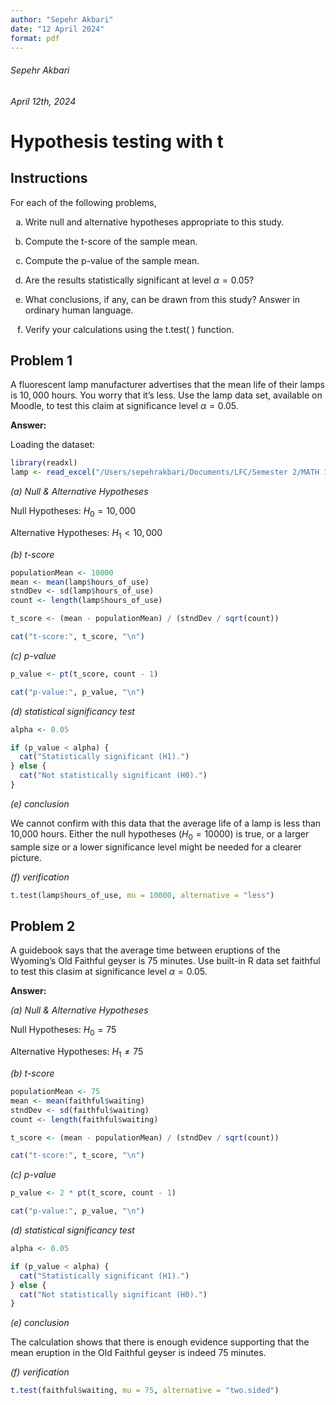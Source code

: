 ```yaml
---
author: "Sepehr Akbari"
date: "12 April 2024"
format: pdf
---
```


###### Sepehr Akbari

###### April 12th, 2024

# Hypothesis testing with t

## Instructions

For each of the following problems,

(a) Write null and alternative hypotheses appropriate to this study.

(b) Compute the t-score of the sample mean.

(c) Compute the p-value of the sample mean.

(d) Are the results statistically significant at level $α = 0.05$?

(e) What conclusions, if any, can be drawn from this study? Answer in ordinary human language.

(f) Verify your calculations using the t.test( ) function.

## Problem 1

A fluorescent lamp manufacturer advertises that the mean life of their lamps is $10,000$ hours. You worry that it’s less. Use the lamp data set, available on Moodle, to test this claim at significance level $α = 0.05$.

**Answer:**

Loading the dataset:

```r
library(readxl)
lamp <- read_excel("/Users/sepehrakbari/Documents/LFC/Semester 2/MATH 150/DSs/lamps.xlsx")
```

*(a) Null & Alternative Hypotheses*

Null Hypotheses: $H_0 = 10,000$

Alternative Hypotheses: $H_1 < 10,000$

*(b) t-score*

```r
populationMean <- 10000
mean <- mean(lamp$hours_of_use)
stndDev <- sd(lamp$hours_of_use)
count <- length(lamp$hours_of_use)

t_score <- (mean - populationMean) / (stndDev / sqrt(count))

cat("t-score:", t_score, "\n")
```

*(c) p-value*

```r
p_value <- pt(t_score, count - 1)

cat("p-value:", p_value, "\n")
```

*(d) statistical significancy test*

```r
alpha <- 0.05 

if (p_value < alpha) {
  cat("Statistically significant (H1).")
} else {
  cat("Not statistically significant (H0).")
}
```

*(e) conclusion*

We cannot confirm with this data that the average life of a lamp is less than 10,000 hours. Either the null hypotheses ($H_0 = 10000$) is true, or a larger sample size or a lower significance level might be needed for a clearer picture.

*(f) verification*

```r
t.test(lamp$hours_of_use, mu = 10000, alternative = "less")
```

## Problem 2

A guidebook says that the average time between eruptions of the Wyoming’s Old Faithful geyser is $75$ minutes. Use built-in R data set faithful to test this clasim at significance level $α = 0.05$.

**Answer:**

*(a) Null & Alternative Hypotheses*

Null Hypotheses: $H_0 = 75$

Alternative Hypotheses: $H_1 \neq 75$

*(b) t-score*

```r
populationMean <- 75
mean <- mean(faithful$waiting)
stndDev <- sd(faithful$waiting)
count <- length(faithful$waiting)

t_score <- (mean - populationMean) / (stndDev / sqrt(count))

cat("t-score:", t_score, "\n")
```

*(c) p-value*

```r
p_value <- 2 * pt(t_score, count - 1)

cat("p-value:", p_value, "\n")
```

*(d) statistical significancy test*

```r
alpha <- 0.05 

if (p_value < alpha) {
  cat("Statistically significant (H1).")
} else {
  cat("Not statistically significant (H0).")
}
```

*(e) conclusion*

The calculation shows that there is enough evidence supporting that the mean eruption in the Old Faithful geyser is indeed $75$ minutes.

*(f) verification*

```r
t.test(faithful$waiting, mu = 75, alternative = "two.sided")
```